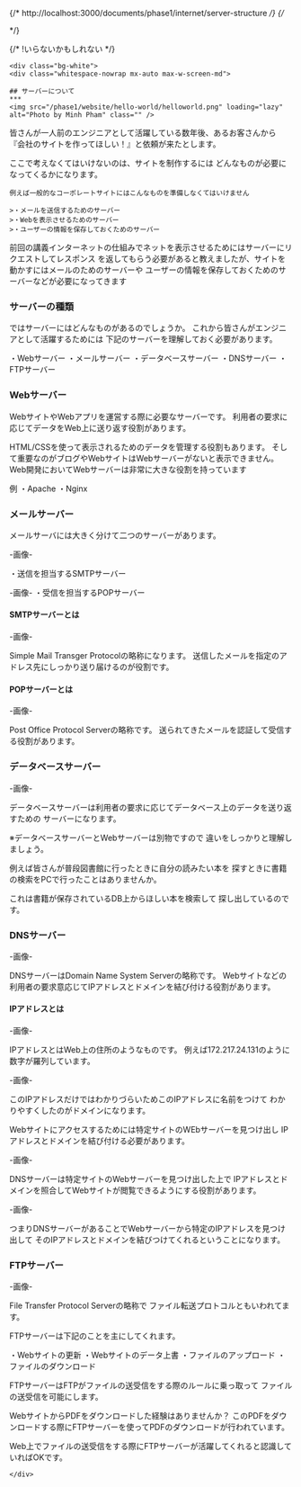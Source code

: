 
{/* http://localhost:3000/documents/phase1/internet/server-structure */}
{/* <div class="bg-white py-6 sm:py-8 lg:py-12">
    <div class="whitespace-nowrap mx-auto max-w-screen-md px-4 md:px-8"> */}

{/* !いらないかもしれない */}

    <div class="bg-white">
    <div class="whitespace-nowrap mx-auto max-w-screen-md">

    ## サーバーについて
    ***
    <img src="/phase1/website/hello-world/helloworld.png" loading="lazy" alt="Photo by Minh Pham" class="" />
   皆さんが一人前のエンジニアとして活躍している数年後、あるお客さんから
   『会社のサイトを作ってほしい！』と依頼が来たとします。

   ここで考えなくてはいけないのは、サイトを制作するには
   どんなものが必要になってくるかになります。

    例えば一般的なコーポレートサイトにはこんなものを準備しなくてはいけません

    >・メールを送信するためのサーバー
    >・Webを表示させるためのサーバー
    >・ユーザーの情報を保存しておくためのサーバー

前回の講義インターネットの仕組みでネットを表示させるためにはサーバーにリクエストしてレスポンス
を返してもらう必要があると教えましたが、サイトを動かすにはメールのためのサーバーや
ユーザーの情報を保存しておくためのサーバーなどが必要になってきます


### サーバーの種類

ではサーバーにはどんなものがあるのでしょうか。
これから皆さんがエンジニアとして活躍するためには
下記のサーバーを理解しておく必要があります。

・Webサーバー
・メールサーバー
・データベースサーバー
・DNSサーバー
・FTPサーバー

### Webサーバー
WebサイトやWebアプリを運営する際に必要なサーバーです。
利用者の要求に応じてデータをWeb上に送り返す役割があります。

HTML/CSSを使って表示されるためのデータを管理する役割もあります。
そして重要なのがブログやWebサイトはWebサーバーがないと表示できません。
Web開発においてWebサーバーは非常に大きな役割を持っています

例
・Apache
・Nginx

### メールサーバー
メールサーバには大きく分けて二つのサーバーがあります。

 -画像-

・送信を担当するSMTPサーバー

 -画像-
・受信を担当するPOPサーバー

#### SMTPサーバーとは

 -画像-

Simple Mail Transger Protocolの略称になります。
送信したメールを指定のアドレス先にしっかり送り届けるのが役割です。

#### POPサーバーとは

 -画像-

Post Office Protocol Serverの略称です。
送られてきたメールを認証して受信する役割があります。

### データベースサーバー

 -画像-

データベースサーバーは利用者の要求に応じてデータベース上のデータを送り返すための
サーバーになります。

※データベースサーバーとWebサーバーは別物ですので
  違いをしっかりと理解しましょう。

  例えば皆さんが普段図書館に行ったときに自分の読みたい本を
  探すときに書籍の検索をPCで行ったことはありませんか。

  これは書籍が保存されているDB上からほしい本を検索して
  探し出しているのです。

### DNSサーバー

 -画像-

DNSサーバーはDomain Name System Serverの略称です。
Webサイトなどの利用者の要求意応じてIPアドレスとドメインを結び付ける役割があります。

#### IPアドレスとは


 -画像-

IPアドレスとはWeb上の住所のようなものです。
例えば172.217.24.131のように数字が羅列しています。

 -画像-

このIPアドレスだけではわかりづらいためこのIPアドレスに名前をつけて
わかりやすくしたのがドメインになります。

Webサイトにアクセスするためには特定サイトのWEbサーバーを見つけ出し
IPアドレスとドメインを結び付ける必要があります。

 -画像-

DNSサーバーは特定サイトのWebサーバーを見つけ出した上で
IPアドレスとドメインを照合してWebサイトが閲覧できるようにする役割があります。

 -画像-

つまりDNSサーバーがあることでWebサーバーから特定のIPアドレスを見つけ出して
そのIPアドレスとドメインを結びつけてくれるということになります。

### FTPサーバー

 -画像-

File Transfer Protocol Serverの略称で
ファイル転送プロトコルともいわれてます。

FTPサーバーは下記のことを主にしてくれます。

・Webサイトの更新
・Webサイトのデータ上書
・ファイルのアップロード
・ファイルのダウンロード

FTPサーバーはFTPがファイルの送受信をする際のルールに乗っ取って
ファイルの送受信を可能にします。

WebサイトからPDFをダウンロードした経験はありませんか？
このPDFをダウンロードする際にFTPサーバーを使ってPDFのダウンロードが行われています。

Web上でファイルの送受信をする際にFTPサーバーが活躍してくれると認識していればOKです。


    </div>
</div>